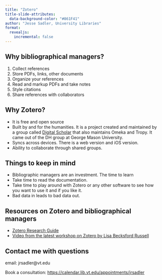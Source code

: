 ```yaml
---
title: "Zotero"
title-slide-attributes:
  data-background-color: "#861F41"
author: "Jesse Sadler, University Libraries"
format:
  revealjs:
    incremental: false
---
```


## Why bibliographical managers?
1. Collect references
2. Store PDFs, links, other documents
3. Organize your references
4. Read and markup PDFs and take notes
5. Style citations
6. Share references with collaborators

## Why Zotero?
- It is free and open source
- Built by and for the humanities. It is a project created and maintained by a group called [Digital Scholar](https://digitalscholar.org) that also maintains Omeka and Tropy. It came out of the DH group at George Mason University.
- Syncs across devices. There is a web version and iOS version.
- Ability to collaborate through shared groups.

## Things to keep in mind
- Bibliographic managers are an investment. The time to learn 
- Take time to read the documentation.
- Take time to play around with Zotero or any other software to see how you want to use it and if you like it.
- Bad data in leads to bad data out.

## Resources on Zotero and bibliographical managers

::: {.nonincremental}
- [Zotero Research Guide](https://guides.lib.vt.edu/citationmanagers/Zotero)
- [Video from the latest workshop on Zotero by Lisa Becksford Russell](https://video.vt.edu/media/Getting+Started+with+Zotero/1_66k4lx5d)
:::

## Contact me with questions {.center}

email: jrsadler@vt.edu


Book a consultation: <https://calendar.lib.vt.edu/appointments/jrsadler>

